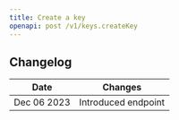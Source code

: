 ```yaml
---
title: Create a key
openapi: post /v1/keys.createKey
---
```


## Changelog

| Date        | Changes             |
|-------------|---------------------|
| Dec 06 2023 | Introduced endpoint |
